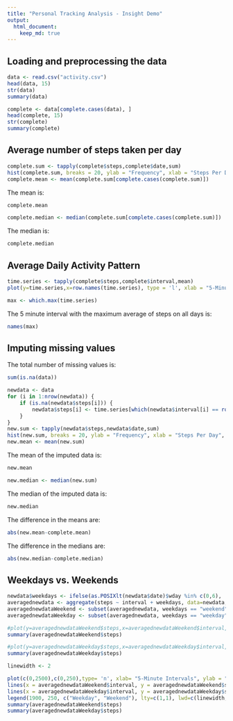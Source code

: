 ```yaml
---
title: "Personal Tracking Analysis - Insight Demo"
output: 
  html_document:
    keep_md: true
---
```


## Loading and preprocessing the data

```r
data <- read.csv("activity.csv")
head(data, 15)
str(data)
summary(data)

complete <- data[complete.cases(data), ]
head(complete, 15)
str(complete)
summary(complete)
```

## Average number of steps taken per day

```r
complete.sum <- tapply(complete$steps,complete$date,sum)
hist(complete.sum, breaks = 20, ylab = "Frequency", xlab = "Steps Per Day", main = "Histogram of Steps Per Day")
complete.mean <- mean(complete.sum[complete.cases(complete.sum)])  
```
The mean is: 
```r
complete.mean
```

```r
complete.median <- median(complete.sum[complete.cases(complete.sum)])
```
The median is: 
```r
complete.median
```

## Average Daily Activity Pattern

```r
time.series <- tapply(complete$steps,complete$interval,mean)
plot(y=time.series,x=row.names(time.series), type = 'l', xlab = "5-Minute Intervals", ylab ="Average Number of Steps Taken", main ="Time Series Plot of 5 Minute Intervals")

max <- which.max(time.series)
```
The 5 minute interval with the maximum average of steps on all days is:
```r
names(max)
```

## Imputing missing values

The total number of missing values is: 
```r
sum(is.na(data))
```

```r
newdata <- data
for (i in 1:nrow(newdata)) {
    if (is.na(newdata$steps[i])) {
        newdata$steps[i] <- time.series[which(newdata$interval[i] == row.names(time.series))]
    }
}
new.sum <- tapply(newdata$steps,newdata$date,sum)
hist(new.sum, breaks = 20, ylab = "Frequency", xlab = "Steps Per Day", main = "Histogram of Steps Per Day (with Imputed Values)")
new.mean <- mean(new.sum)
```

The mean of the imputed data is: 
```r
new.mean
```

```r
new.median <- median(new.sum)
```

The median of the imputed data is:
```r
new.median
```
The difference in the means are:
```r
abs(new.mean-complete.mean)
```
The difference in the medians are:
```r
abs(new.median-complete.median)
```

## Weekdays vs. Weekends

```r
newdata$weekdays <- ifelse(as.POSIXlt(newdata$date)$wday %in% c(0,6), 'weekend', 'weekday')
averagednewdata <- aggregate(steps ~ interval + weekdays, data=newdata, mean)
averagednewdataWeekend <- subset(averagednewdata, weekdays == "weekend")
averagednewdataWeekday <- subset(averagednewdata, weekdays == "weekday")
```

```r
#plot(y=averagednewdataWeekend$steps,x=averagednewdataWeekend$interval, type = 'l', xlab = "5-Minute Intervals", ylab = "Average Number of Steps Taken", main ="Time Series Plot of the Weekend", ylim=c(0,250))
summary(averagednewdataWeekend$steps)

#plot(y=averagednewdataWeekday$steps,x=averagednewdataWeekday$interval, type = 'l', xlab = "5-Minute Intervals", ylab = "Average Number of Steps Taken", main ="Time Series Plot of the Weekdays", ylim=c(0,250))
summary(averagednewdataWeekday$steps)
```

```r
linewidth <- 2

plot(c(0,2500),c(0,250),type= 'n', xlab= "5-Minute Intervals", ylab = "Average Number of Steps Taken")
lines(x = averagednewdataWeekend$interval, y = averagednewdataWeekend$steps,col="red",lwd=linewidth) 
lines(x = averagednewdataWeekday$interval, y = averagednewdataWeekday$steps,col="blue",lwd=linewidth) 
legend(1900, 250, c("Weekday", "Weekend"), lty=c(1,1), lwd=c(linewidth,linewidth), col=c("blue","red")) 
summary(averagednewdataWeekend$steps)
summary(averagednewdataWeekday$steps)
```
